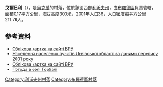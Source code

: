 {{coord|49|57|48|N|25|7|12|E|scale:100000|display=title}}

'''戈爾巴利'''（{{lang-uk|Горбалі}}），是[[烏克蘭|烏克蘭]]的村落，位於該國西部[[利沃夫州|利沃夫州]]，由[[布羅德區|布羅德區]]負責管轄，面積0.17平方公里，海拔高度300米，2001年人口36，人口密度每平方公里211.76人。

==參考資料==
*[http://w1.c1.rada.gov.ua/pls/z7503/A005?rdat1=13.07.2014&rf7571=19136 Облікова картка на сайті ВРУ] {{Wayback|url=http://w1.c1.rada.gov.ua/pls/z7503/A005?rdat1=13.07.2014&rf7571=19136 |date=20190129181509 }}
*[http://pop-stat.mashke.org/ukraine-census-2001/lvivska.htm Населення населених пунктів Львівської області за даними перепису 2001 року] {{Wayback|url=http://pop-stat.mashke.org/ukraine-census-2001/lvivska.htm |date=20170903165308 }}
* [http://w1.c1.rada.gov.ua/pls/z7503/A005?rdat1=13.07.2014&rf7571=19136 Облікова картка на сайті ВРУ] {{Wayback|url=http://w1.c1.rada.gov.ua/pls/z7503/A005?rdat1=13.07.2014&rf7571=19136 |date=20190129181509 }}
* [http://weather.in.ua/ua/l'vovskaja/5507 Погода в селі Горбалі] {{Wayback|url=http://weather.in.ua/ua/l'vovskaja/5507 |date=20160305101554 }}

{{DEFAULTSORT:Горбалі}}
[[Category:利沃夫州村落|Category:利沃夫州村落]]
[[Category:布羅德區村落|Category:布羅德區村落]]


{{Lviv-geo-stub}}